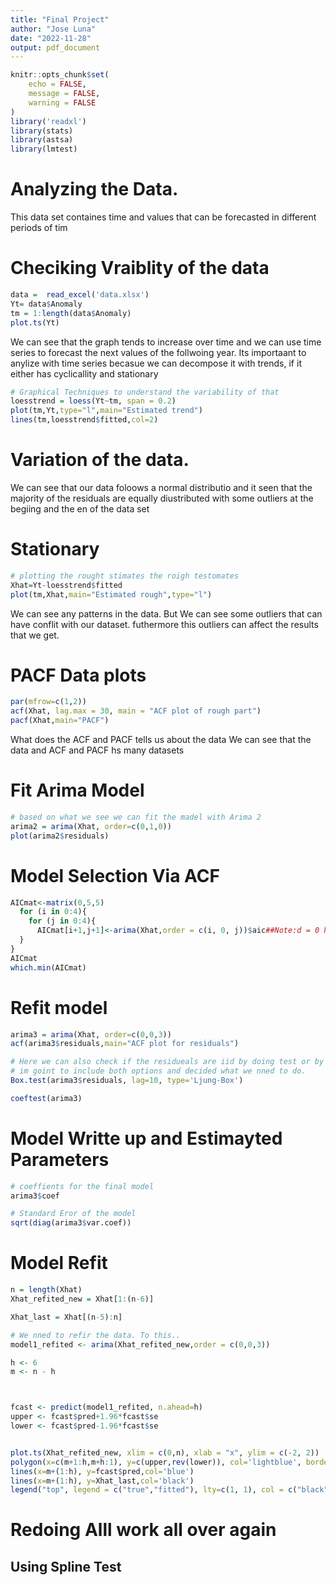 ```yaml
---
title: "Final Project"
author: "Jose Luna"
date: "2022-11-28"
output: pdf_document
---
```


```r
knitr::opts_chunk$set(
	echo = FALSE,
	message = FALSE,
	warning = FALSE
)
library('readxl')
library(stats)
library(astsa)
library(lmtest)
```
# Analyzing the Data.
This data set containes time and values that can be forecasted in different periods of tim 

# Checiking Vraiblity of the data
```r
data =  read_excel('data.xlsx')
Yt= data$Anomaly
tm = 1:length(data$Anomaly)
plot.ts(Yt)
```
We can see that the graph tends to increase over time and we can use time series to forecast the next values of the follwoing year. Its importaant to anylize with time series becasue we can decompose it with trends, if it either has cyclicallity and stationary


```r
# Graphical Techniques to understand the variability of that
loesstrend = loess(Yt~tm, span = 0.2)
plot(tm,Yt,type="l",main="Estimated trend")
lines(tm,loesstrend$fitted,col=2)
```


# Variation of the data.
We can see that our data foloows a normal distributio and it seen that the majority of the residuals are equally diustributed with some outliers at the begiing and the en of the data set



# Stationary
```r
# plotting the rought stimates the roigh testomates
Xhat=Yt-loesstrend$fitted
plot(tm,Xhat,main="Estimated rough",type="l")

```

We can see any patterns in the data. But We can see some outliers that can have conflit with our dataset. futhermore this outliers can affect the results that we get. 



# PACF Data plots
```r
par(mfrow=c(1,2))
acf(Xhat, lag.max = 30, main = "ACF plot of rough part")
pacf(Xhat,main="PACF")

```
What does the ACF and PACF tells us about the data
We can see that the data and ACF and PACF hs many datasets


# Fit Arima Model
```r
# based on what we see we can fit the madel with Arima 2
arima2 = arima(Xhat, order=c(0,1,0))
plot(arima2$residuals)

```

# Model Selection Via ACF
```r
AICmat<-matrix(0,5,5)
  for (i in 0:4){
    for (j in 0:4){
      AICmat[i+1,j+1]<-arima(Xhat,order = c(i, 0, j))$aic##Note:d = 0 here
  }
}
AICmat
which.min(AICmat)
```


# Refit model
```r
arima3 = arima(Xhat, order=c(0,0,3))
acf(arima3$residuals,main="ACF plot for residuals")

# Here we can also check if the residueals are iid by doing test or by doing QQ plot 
# im goint to include both options and decided what we nned to do. 
Box.test(arima3$residuals, lag=10, type='Ljung-Box')
```

```r
coeftest(arima3)

```


# Model Writte up and Estimayted Parameters

```r
# coeffients for the final model
arima3$coef

# Standard Eror of the model
sqrt(diag(arima3$var.coef))
```


# Model Refit

```r
n = length(Xhat)
Xhat_refited_new = Xhat[1:(n-6)]

Xhat_last = Xhat[(n-5):n]

# We nned to refir the data. To this..
model1_refited <- arima(Xhat_refited_new,order = c(0,0,3))

h <- 6
m <- n - h



fcast <- predict(model1_refited, n.ahead=h)
upper <- fcast$pred+1.96*fcast$se
lower <- fcast$pred-1.96*fcast$se


plot.ts(Xhat_refited_new, xlim = c(0,n), xlab = "x", ylim = c(-2, 2))
polygon(x=c(m+1:h,m+h:1), y=c(upper,rev(lower)), col='lightblue', border=NA)
lines(x=m+(1:h), y=fcast$pred,col='blue')
lines(x=m+(1:h), y=Xhat_last,col='black')
legend("top", legend = c("true","fitted"), lty=c(1, 1), col = c("black","blue"))
```


# Redoing Alll work all over again
## Using Spline Test



